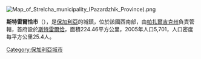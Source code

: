[[Image:Map_of_Strelcha_municipality_(Pazardzhik_Province).png|right]]
{{Coord|42.503265|N|24.321895|E|display=title}}

'''斯特雷爾恰市'''（{{lang-bg|Стрелча}}），是[[保加利亞|保加利亞]]的城鎮，位於該國西南部，由[[帕扎爾吉克州|帕扎爾吉克州]]負責管轄，首府設於[[斯特雷爾恰|斯特雷爾恰]]，面積224.46平方公里，2005年人口5,701，人口密度每平方公里25.4人。

{{Bulgaria-geo-stub}}
[[Category:保加利亞城市|Category:保加利亞城市]]